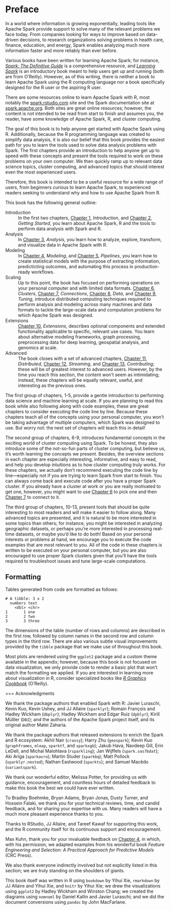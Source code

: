 # Preface {-}

In a world where information is growing exponentially, leading tools like Apache Spark provide support to solve many of the relevant problems we face today. From companies looking for ways to improve based on data-driven decisions, to research organizations solving problems in health care, finance, education, and energy, Spark enables analyzing much more information faster and more reliably than ever before.

Various books have been written for learning Apache Spark; for instance, [_Spark: The Definitive Guide_](https://oreil.ly/gMaGP) is a comprehensive resource, and [_Learning Spark_](https://oreil.ly/1-4CA) is an introductory book meant to help users get up and running (both are from O'Reilly). However, as of this writing, there is neither a book to learn Apache Spark using the R computing language nor a book specifically designed for the R user or the aspiring R user.

There<!--((("Spark using R", "online resources")))--> are some resources online to learn Apache Spark with R, most notably the [spark.rstudio.com](https://spark.rstudio.com) site and the Spark documentation site at [spark.apache.org](http://bit.ly/31H2nMl). Both sites are great online resources; however, the content is not intended to be read from start to finish and assumes you, the reader, have some knowledge of Apache Spark, R, and cluster computing.

The goal of this book is to help anyone get started with Apache Spark using R. Additionally, because the R programming language was created to simplify data analysis, it is also our belief that this book provides the easiest path for you to learn the tools used to solve data analysis problems with Spark. The first chapters provide an introduction to help anyone get up to speed with these concepts and present the tools required to work on these problems on your own computer. We then quickly ramp up to relevant data science topics, cluster computing, and advanced topics that should interest even the most experienced users.

Therefore, this book is intended to be a useful resource for a wide range of users, from beginners curious to learn Apache Spark, to experienced readers seeking to understand why and how to use Apache Spark from R.

This book has the following general outline:

Introduction
: In the first two chapters, [Chapter 1](#intro), _Introduction_, and [Chapter 2](#starting), _Getting Started_, you learn about Apache Spark, R and the tools to perform data analysis with Spark and R.

Analysis
: In [Chapter 3](analysis), _Analysis_, you learn how to analyze, explore, transform, and visualize data in Apache Spark with R.

Modeling
: In [Chapter 4](#modeling), _Modeling_, and [Chapter 5](#pipelines), _Pipelines_, you learn how to create statistical models with the purpose of extracting information, predicticting outcomes, and automating this process in production-ready workflows.

Scaling
: Up to this point, the book has focused on performing operations on your personal computer and with limited data formats. [Chapter 6](#clusters), _Clusters_, [Chapter 7](#connections), _Connections_, [Chapter 8](#data), _Data_, and [Chapter 9](#tuning), _Tuning_, introduce distributed computing techniques required to perform analysis and modeling across many machines and data formats to tackle the large-scale data and computation problems for which Apache Spark was designed.

Extensions
: [Chapter 10](#extensions), _Extensions_, describes optional components and extended functionality applicable to specific, relevant use cases. You learn about alternative modeling frameworks, graph processing, preprocessing data for deep learning, geospatial analysis, and genomics at scale.

Advanced
: The book closes with a set of advanced chapters, [Chapter 11](#distributed), _Distributed_, [Chapter 12](#streaming), _Streaming_, and [Chapter 13](#contributing), _Contributing_; these will be of greatest interest to advanced users. However, by the time you reach this section, the content won’t seem as intimidating; instead, these chapters will be equally relevant, useful, and interesting as the previous ones.

The first group of chapters, 1-5, provide a gentle introduction to performing data science and machine learning at scale. If you are planning to read this book while also following along with code examples, these are great chapters to consider executing the code line by line. Because these chapters teach all of the concepts using your personal computer, you won’t be taking advantage of multiple computers, which Spark was designed to use. But worry not: the next set of chapters will teach this in detail!

The second group of chapters, 6-9, introduces fundamental concepts in the exciting world of cluster computing using Spark. To be honest, they also introduce some of the not-so-fun parts of cluster computing, but believe us, it’s worth learning the concepts we present. Besides, the overview sections in each chapter are especially interesting, informative, and easy to read, and help you develop intuitions as to how cluster computing truly works. For these chapters, we actually don’t recommend executing the code line by line—especially not if you are trying to learn Spark from start to finish. You can always come back and execute code after you have a proper Spark cluster. If you already have a cluster at work or you are really motivated to get one, however, you might want to use [Chapter 6](#clusters) to pick one and then [Chapter 7](#connections) to connect to it.

The third group of chapters, 10-13, present tools that should be quite interesting to most readers and will make it easier to follow along. Many advanced topics are presented, and it is natural to be more interested in some topics than others; for instance, you might be interested in analyzing geographic datasets, or perhaps you're more interested in processing real-time datasets, or maybe you'd like to do both! Based on your personal interests or problems at hand, we encourage you to execute the code examples that are most relevant to you. All of the code in these chapters is written to be executed on your personal computer, but you are also encouraged to use proper Spark clusters given that you’ll have the tools required to troubleshoot issues and tune large-scale computations.

## Formatting {-}

Tables<!--((("formatting plots")))((("ggplot2 package", "formatting plots")))--> generated from code are formatted as follows:

```
# A tibble: 3 x 2
  numbers text 
    <dbl> <chr>
1       1 one  
2       2 two  
3       3 three
```

The dimensions of the table (number of rows and columns) are described in the first row, followed by column names in the second row and column types in the third row. There are also various subtle visual improvements provided by the `tibble` package that we make use of throughout this book.

Most plots are rendered using the `ggplot2` package and a custom theme available in the appendix; however, because this book is not focused on data visualization, we only provide code to render a basic plot that won’t match the formatting we applied. If you are interested in learning more about visualization in R, consider specialized books like [_R Graphics Cookbook_](https://oreil.ly/bIF4l) (O'Reilly).

=== Acknowledgments

We thank the package authors that enabled Spark with R: Javier Luraschi, Kevin Kuo, Kevin Ushey, and JJ Allaire (`sparklyr`); Romain François and Hadley Wickham (`dbplyr`); Hadley Wickham and Edgar Ruiz (`dpblyr`); Kirill Mülller (`DBI`); and the authors of the Apache Spark project itself, and its original author Matei Zaharia.

We thank the package authors that released extensions to enrich the Spark and R ecosystem: Akhil Nair (`crassy`); Harry Zhu (`geospark`); Kevin Kuo (`graphframes`, `mleap`, `sparktf`, and `sparkxgb`); Jakub Hava, Navdeep Gill, Erin LeDell, and Michal Malohlava (`rsparkling`); Jan Wijffels (`spark.sas7bdat`); Aki Ariga (`sparkavro`); Martin Studer (`sparkbq`); Matt Pollock (`sparklyr.nested`); Nathan Eastwood (`sparkts`); and Samuel Macêdo (`variantspark`).

We thank our wonderful editor, Melissa Potter, for providing us with guidance, encouragement, and countless hours of detailed feedback to make this book the best we could have ever written.

To Bradley Boehmke, Bryan Adams, Bryan Jonas, Dusty Turner, and Hossein Falaki, we thank you for your technical reviews, time, and candid feedback, and for sharing your expertise with us. Many readers will have a much more pleasant experience thanks to you.

Thanks to RStudio, JJ Allaire, and Tareef Kawaf for supporting this work, and the R community itself for its continuous support and encouragement.

Max Kuhn, thank you for your invaluable feedback on [Chapter 4](#modeling), in which, with his permission, we adapted examples from his wonderful book _Feature Engineering and Selection: A Practical Approach for Predictive Models_ (CRC Press).

We also thank everyone indirectly involved but not explicitly listed in this section; we are truly standing on the shoulders of giants.

This book itself was written in R using `bookdown` by Yihui Xie, `rmarkdown` by JJ Allaire and Yihui Xie, and `knitr` by Yihui Xie; we drew the visualizations using `ggplot2` by Hadley Wickham and Winston Chang; we created the diagrams using `nomnoml` by Daniel Kallin and Javier Luraschi; and we did the document conversions using `pandoc` by John MacFarlane.
